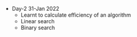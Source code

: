 * Day-2 31-Jan 2022
    * Learnt to calculate efficiency of an algorithm
    * Linear search
    * Binary search